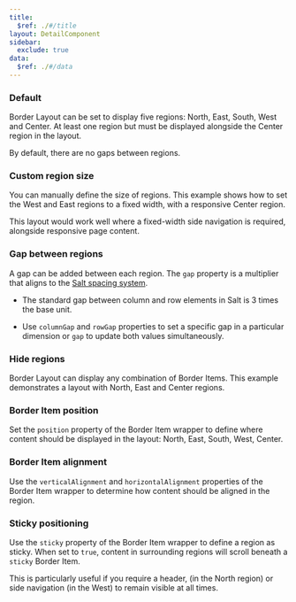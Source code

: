 ```yaml
---
title:
  $ref: ./#/title
layout: DetailComponent
sidebar:
  exclude: true
data:
  $ref: ./#/data
---
```


<LivePreviewControls>
<LivePreview componentName="border-layout" exampleName="Default" >

### Default

Border Layout can be set to display five regions: North, East, South, West and Center. At least one region but must be displayed alongside the Center region in the layout.

By default, there are no gaps between regions.

</LivePreview>

<LivePreview componentName="border-layout" exampleName="CustomRegionSize" >

### Custom region size

You can manually define the size of regions. This example shows how to set the West and East regions to a fixed width, with a responsive Center region.

This layout would work well where a fixed-width side navigation is required, alongside responsive page content.

</LivePreview>

<LivePreview componentName="border-layout" exampleName="GapBetweenRegions" >

### Gap between regions

A gap can be added between each region. The `gap` property is a multiplier that aligns to the [Salt spacing system](https://www.saltdesignsystem.com/salt/foundations/spacing).

- The standard gap between column and row elements in Salt is 3 times the base unit.

- Use `columnGap` and `rowGap` properties to set a specific gap in a particular dimension or `gap` to update both values simultaneously.

</LivePreview>

<LivePreview componentName="border-layout" exampleName="HideRegions" >

### Hide regions

Border Layout can display any combination of Border Items. This example demonstrates a layout with North, East and Center regions.

</LivePreview>

<LivePreview componentName="border-layout" exampleName="BorderItemPosition" >

### Border Item position

Set the `position` property of the Border Item wrapper to define where content should be displayed in the layout: North, East, South, West, Center.

</LivePreview>

<LivePreview componentName="border-layout" exampleName="BorderItemAlignment" >

### Border Item alignment

Use the `verticalAlignment` and `horizontalAlignment` properties of the Border Item wrapper to determine how content should be aligned in the region.

</LivePreview>

<LivePreview componentName="border-layout" exampleName="StickyPositioning" >

### Sticky positioning

Use the `sticky` property of the Border Item wrapper to define a region as sticky. When set to `true`, content in surrounding regions will scroll beneath a `sticky` Border Item.

This is particularly useful if you require a header, (in the North region) or side navigation (in the West) to remain visible at all times.

</LivePreview>

</LivePreviewControls>
